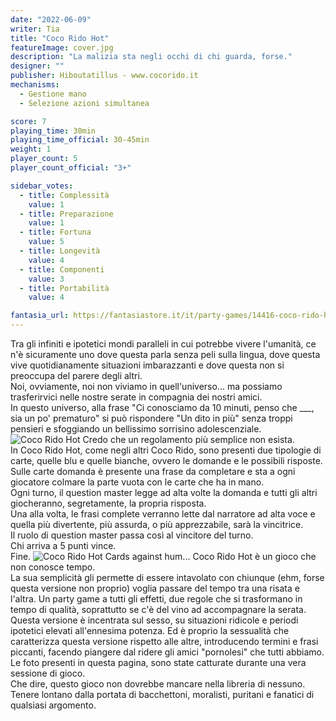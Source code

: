 ```yaml
---
date: "2022-06-09"
writer: Tia
title: "Coco Rido Hot"
featureImage: cover.jpg
description: "La malizia sta negli occhi di chi guarda, forse."
designer: ""
publisher: Hiboutatillus - www.cocorido.it
mechanisms:
  - Gestione mano
  - Selezione azioni simultanea

score: 7
playing_time: 30min
playing_time_official: 30-45min
weight: 1
player_count: 5
player_count_official: "3+"

sidebar_votes:
  - title: Complessità
    value: 1
  - title: Preparazione
    value: 1
  - title: Fortuna
    value: 5
  - title: Longevità
    value: 4
  - title: Componenti
    value: 3
  - title: Portabilità
    value: 4

fantasia_url: https://fantasiastore.it/it/party-games/14416-coco-rido-hot.html
---
```


<Setting>
  Tra gli infiniti e ipotetici mondi paralleli in cui potrebbe vivere l'umanità,
  ce n'è sicuramente uno dove questa parla senza peli sulla lingua, dove questa
  vive quotidianamente situazioni imbarazzanti e dove questa non si preoccupa
  del parere degli altri. <br />
  Noi, ovviamente, noi non viviamo in quell'universo... ma possiamo trasferirvici
  nelle nostre serate in compagnia dei nostri amici. <br />
  In questo universo, alla frase "Ci conosciamo da 10 minuti, penso che ___, sia
  un po' prematuro" si può rispondere "Un dito in più" senza troppi pensieri e
  sfoggiando un bellissimo sorrisino adolescenziale.
</Setting>

<img src="./game1.jpg" alt="Coco Rido Hot" />

<Rules>
  Credo che un regolamento più semplice non esista. <br />
  In Coco Rido Hot, come negli altri Coco Rido, sono presenti due tipologie di carte,
  quelle blu e quelle bianche, ovvero le domande e le possibili risposte. <br />
  Sulle carte domanda è presente una frase da completare e sta a ogni giocatore
  colmare la parte vuota con le carte che ha in mano. <br />
  Ogni turno, il question master legge ad alta volte la domanda e tutti gli altri
  giocheranno, segretamente, la propria risposta. <br />
  Una alla volta, le frasi complete verranno lette dal narratore ad alta voce e
  quella più divertente, più assurda, o più apprezzabile, sarà la vincitrice.
  <br />
  Il ruolo di question master passa così al vincitore del turno. <br />
  Chi arriva a 5 punti vince. <br />
  Fine.
</Rules>

<img src="./game2.jpg" alt="Coco Rido Hot" />

<Feedback>
  Cards against hum... Coco Rido Hot è un gioco che non conosce tempo. <br />
  La sua semplicità gli permette di essere intavolato con chiunque (ehm, forse questa
  versione non proprio) voglia passare del tempo tra una risata e l'altra. Un party
  game a tutti gli effetti, due regole che si trasformano in tempo di qualità, soprattutto
  se c'è del vino ad accompagnare la serata.
  <br />
  Questa versione è incentrata sul sesso, su situazioni ridicole e periodi ipotetici
  elevati all'ennesima potenza. Ed è proprio la sessualità che caratterizza questa
  versione rispetto alle altre, introducendo termini e frasi piccanti, facendo piangere
  dal ridere gli amici "pornolesi" che tutti abbiamo. <br />
  Le foto presenti in questa pagina, sono state catturate durante una vera
  sessione di gioco.
  <br />
  Che dire, questo gioco non dovrebbe mancare nella libreria di nessuno. Tenere
  lontano dalla portata di bacchettoni, moralisti, puritani e fanatici di
  qualsiasi argomento.
</Feedback>
